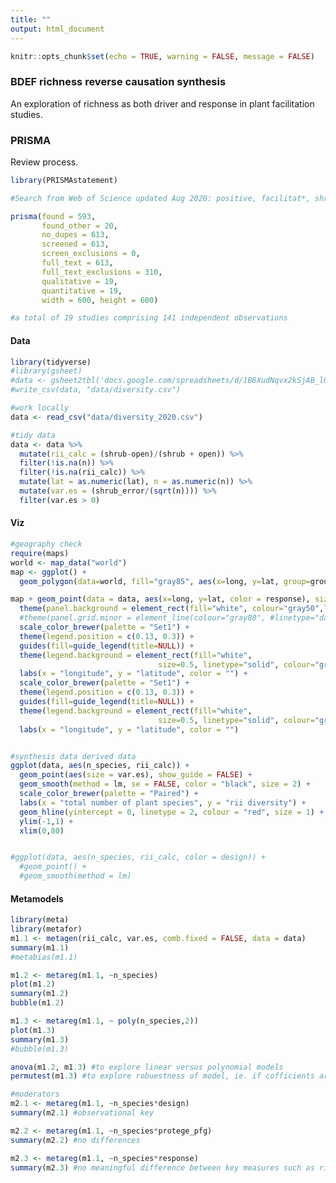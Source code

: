 ```yaml
---
title: ""
output: html_document
---
```


```r
knitr::opts_chunk$set(echo = TRUE, warning = FALSE, message = FALSE)
```

### BDEF richness reverse causation synthesis
An exploration of richness as both driver and response in plant facilitation studies.  

### PRISMA
Review process.

```r
library(PRISMAstatement)

#Search from Web of Science updated Aug 2020: positive, facilitat*, shrub 

prisma(found = 593,
       found_other = 20,
       no_dupes = 613, 
       screened = 613, 
       screen_exclusions = 0, 
       full_text = 613,
       full_text_exclusions = 310, 
       qualitative = 19, 
       quantitative = 19,
       width = 600, height = 600)

#a total of 19 studies comprising 141 independent observations

```


#### Data
```r
library(tidyverse)
#library(gsheet)
#data <- gsheet2tbl('docs.google.com/spreadsheets/d/1B6XudNqvx2kSjAB_l0plfrzyG0o6vuAsDxtwSVeBP3c')
#write_csv(data, "data/diversity.csv")

#work locally
data <- read_csv("data/diversity_2020.csv")

#tidy data
data <- data %>% 
  mutate(rii_calc = (shrub-open)/(shrub + open)) %>%
  filter(!is.na(n)) %>%
  filter(!is.na(rii_calc)) %>%
  mutate(lat = as.numeric(lat), n = as.numeric(n)) %>%
  mutate(var.es = (shrub_error/(sqrt(n)))) %>%
  filter(var.es > 0)

```


#### Viz
```r
#geography check
require(maps)
world <- map_data("world")
map <- ggplot() + 
  geom_polygon(data=world, fill="gray85", aes(x=long, y=lat, group=group))

map + geom_point(data = data, aes(x=long, y=lat, color = response), size=2)+ 
  theme(panel.background = element_rect(fill="white", colour="gray50",linetype="solid"))+
  #theme(panel.grid.minor = element_line(colour="gray80", #linetype="dashed"))+
  scale_color_brewer(palette = "Set1") +
  theme(legend.position = c(0.13, 0.3)) +
  guides(fill=guide_legend(title=NULL)) +
  theme(legend.background = element_rect(fill="white", 
                                 size=0.5, linetype="solid", colour="gray70"))+
  labs(x = "longitude", y = "latitude", color = "") +
  scale_color_brewer(palette = "Set1") +
  theme(legend.position = c(0.13, 0.3)) +
  guides(fill=guide_legend(title=NULL)) +
  theme(legend.background = element_rect(fill="white", 
                                 size=0.5, linetype="solid", colour="gray70")) +
  labs(x = "longitude", y = "latitude", color = "")


#synthesis data derived data
ggplot(data, aes(n_species, rii_calc)) +
  geom_point(aes(size = var.es), show_guide = FALSE) +
  geom_smooth(method = lm, se = FALSE, color = "black", size = 2) +
  scale_color_brewer(palette = "Paired") +
  labs(x = "total number of plant species", y = "rii diversity") +
  geom_hline(yintercept = 0, linetype = 2, colour = "red", size = 1) +
  ylim(-1,1) +
  xlim(0,80)


#ggplot(data, aes(n_species, rii_calc, color = design)) +
  #geom_point() +
  #geom_smooth(method = lm)

```

#### Metamodels
```r
library(meta)
library(metafor)
m1.1 <- metagen(rii_calc, var.es, comb.fixed = FALSE, data = data)
summary(m1.1)
#metabias(m1.1)

m1.2 <- metareg(m1.1, ~n_species)
plot(m1.2)
summary(m1.2)
bubble(m1.2)

m1.3 <- metareg(m1.1, ~ poly(n_species,2))
plot(m1.3)
summary(m1.3)
#bubble(m1.3)

anova(m1.2, m1.3) #to explore linear versus polynomial models
permutest(m1.3) #to explore robuestness of model, ie. if cofficients are a relatively true representation of the variation in the estimate pattern in data

#moderators
m2.1 <- metareg(m1.1, ~n_species*design)
summary(m2.1) #observational key

m2.2 <- metareg(m1.1, ~n_species*protege_pfg)
summary(m2.2) #no differences

m2.3 <- metareg(m1.1, ~n_species*response)
summary(m2.3) #no meaningful difference between key measures such as richess or evenness

```

